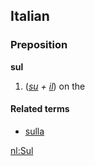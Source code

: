 ==Italian==
===Preposition===
'''sul'''

#(''[[su#Italian|su]] + [[il#Italian|il]]'') on the

====Related terms====
*[[sulla]]

[[nl:Sul]]